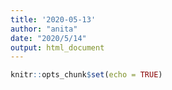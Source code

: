 ```yaml
---
title: '2020-05-13'
author: "anita"
date: "2020/5/14"
output: html_document
---
```


```r
knitr::opts_chunk$set(echo = TRUE)
```

```r

```

